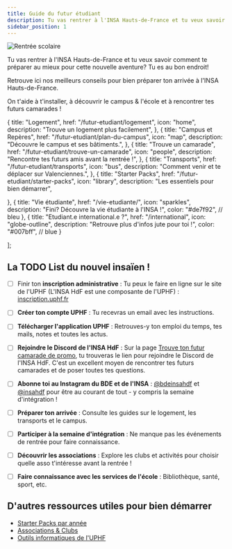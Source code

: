 ```yaml
---
title: Guide du futur étudiant
description: Tu vas rentrer à l'INSA Hauts-de-France et tu veux savoir comment te préparer au mieux pour cette nouvelle aventure? Tu es au bon endroit!
sidebar_position: 1
---
```



![Rentrée scolaire](/img/insa/rentree-scolaire.webp)


Tu vas rentrer à l'INSA Hauts-de-France et tu veux savoir comment te préparer au mieux pour cette nouvelle aventure? Tu es au bon endroit!

Retrouve ici nos meilleurs conseils pour bien préparer ton arrivée à l'INSA Hauts-de-France.

On t'aide à t'installer, à découvrir le campus & l'école et à rencontrer tes futurs camarades !



  {
    title: "Logement",
    href: "/futur-etudiant/logement",
    icon: "home",
    description: "Trouve un logement plus facilement",
  },
  {
    title: "Campus et Repères",
    href: "/futur-etudiant/plan-du-campus",
    icon: "map",
    description: "Découvre le campus et ses bâtiments.",
  },
  {
    title: "Trouve un camarade",
    href: "/futur-etudiant/trouve-un-camarade",
    icon: "people",
    description: "Rencontre tes futurs amis avant la rentrée !",
  },
  {
    title: "Transports",
    href: "/futur-etudiant/transports",
    icon: "bus",
    description: "Comment venir et te déplacer sur Valenciennes.",
  },
  {
    title: "Starter Packs",
    href: "/futur-etudiant/starter-packs",
    icon: "library",
    description: "Les essentiels pour bien démarrer",

  },
  {
    title: "Vie étudiante",
    href: "/vie-etudiante/",
    icon: "sparkles",
    description: "Fini? Découvre la vie étudiante à l'INSA !",
    color: "#de7f92", // bleu
  },
  {
    title: "Etudiant.e international.e ?",
    href: "/international",
    icon: "globe-outline",
    description: "Retrouve plus d'infos jute pour toi !",
    color: "#007bff", // blue
  }
  

];

<FuturEtudiantCards cards={cards} />





## La TODO List du nouvel insaïen !
- [ ] Finir ton **inscription administrative** : Tu peux le faire en ligne sur le site de l'UPHF (L'INSA HdF est une composante de l'UPHF) : [inscription.uphf.fr](https://inscription.uphf.fr)
- [ ] **Créer ton compte UPHF** : Tu recevras un email avec les instructions.
- [ ] **Télécharger l'application UPHF** : Retrouves-y ton emploi du temps, tes mails, notes et toutes les actus.
- [ ] **Rejoindre le Discord de l'INSA HdF** : Sur la page [Trouve ton futur camarade de promo](/futur-etudiant/trouve-un-camarade), tu trouveras le lien pour rejoindre le Discord de l'INSA HdF. C'est un excellent moyen de rencontrer tes futurs camarades et de poser toutes tes questions.
- [ ] **Abonne toi au Instagram du BDE et de l'INSA** : [@bdeinsahdf](https://instagram.com/bdeinsahdf) et [@insahdf](https://instagram.com/insahdf) pour être au courant de tout - y compris la semaine d'intégration !
- [ ] **Préparer ton arrivée** : Consulte les guides sur le logement, les transports et le campus.
- [ ] **Participer à la semaine d'intégration** : Ne manque pas les événements de rentrée pour faire connaissance.
- [ ] **Découvrir les associations** : Explore les clubs et activités pour choisir quelle asso t'intéresse avant la rentrée !
- [ ] **Faire connaissance avec les services de l'école** : Bibliothèque, santé, sport, etc.


## D'autres ressources utiles pour bien démarrer

- [Starter Packs par année](/futur-etudiant/starter-packs)
- [Associations & Clubs](/vie-etudiante/assos-et-clubs)
- [Outils informatiques de l'UPHF](/informatique/ent/logiciels-uphf)


